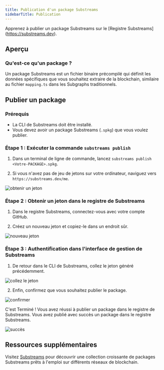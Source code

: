 ```yaml
---
title: Publication d'un package Substreams
sidebarTitle: Publication
---
```


Apprenez à publier un package Substreams sur le [Registre Substreams] (https://substreams.dev).

## Aperçu

### Qu'est-ce qu'un package ?

Un package Substreams est un fichier binaire précompilé qui définit les données spécifiques que vous souhaitez extraire de la blockchain, similaire au fichier `mapping.ts` dans les Subgraphs traditionnels.

## Publier un package

### Prérequis

- La CLI de Substreams doit être installé.
- Vous devez avoir un package Substreams (`.spkg`) que vous voulez publier.

### Étape 1 : Exécuter la commande `substreams publish`

1. Dans un terminal de ligne de commande, lancez `substreams publish <Votre-PACKAGE>.spkg`.

2. Si vous n'avez pas de jeu de jetons sur votre ordinateur, naviguez vers `https://substreams.dev/me`.

![obtenir un jeton](/img/1_get-token.png)

### Étape 2 : Obtenir un jeton dans le registre de Substreams

1. Dans le registre Substreams, connectez-vous avec votre compte GitHub.

2. Créez un nouveau jeton et copiez-le dans un endroit sûr.

![nouveau jeton](/img/2_new_token.png)

### Étape 3 : Authentification dans l'interface de gestion de Substreams

1. De retour dans le CLI de Substreams, collez le jeton généré précédemment.

![collez le jeton](/img/3_paste_token.png)

2. Enfin, confirmez que vous souhaitez publier le package.

![confirmer](/img/4_confirm.png)

C'est Terminé ! Vous avez réussi à publier un package dans le registre de Substreams. Vous avez publié avec succès un package dans le registre Substreams.

![succès](/img/5_success.png)

## Ressources supplémentaires

Visitez [Substreams](https://substreams.dev/) pour découvrir une collection croissante de packages Substreams prêts à l'emploi sur différents réseaux de blockchain.
